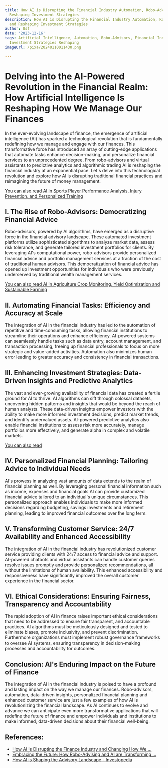 ```yaml
---
title: How AI is Disrupting the Financial Industry Automation, Robo-Advisors, and
  Reshaping Investment Strategies
description: How AI is Disrupting the Financial Industry Automation, Robo-Advisors,
  and Reshaping Investment Strategies
author: Usf
date: '2023-12-16'
tags: Artificial Intelligence, Automation, Robo-Advisors, Financial Industry Disruption,
  Investment Strategies Reshaping
imageUrl: /pixa/20240110011430.png

---
```

# Delving into the  AI-Powered Revolution in the Financial Realm: How  Artificial Intelligence Is  Reshaping How We Manage Our Finances

In the ever-evolving landscape of finance, the emergence of artificial intelligence (AI)  has sparked a technological revolution that is fundamentally redefining how we  manage and engage with our finances. This transformative force has  introduced an  array of cutting-edge applications  that automate tasks enhance decision-making, and personalize financial services to an unprecedented  degree. From robo-advisors and virtual assistants to predictive analytics and  algorithmic trading AI is  reshaping the financial  industry at an exponential pace. Let's delve into this  technological revolution and explore how AI is disrupting  traditional financial practices and reimagining the future of money management.

[You can also read AI in  Sports Player Performance  Analysis,  Injury Prevention, and Personalized Training](AI%20in%20Sports%20Player%20Performance%20Analysis%2C%20Injury%20Prevention%2C%20and%20Personalized%20Training)


## I.  The Rise of Robo-Advisors: Democratizing Financial Advice

Robo-advisors, powered by AI algorithms, have  emerged as a disruptive force in  the financial advisory landscape. These automated investment platforms  utilize sophisticated algorithms to analyze market data, assess risk tolerance, and generate tailored investment portfolios for clients.  By leveraging AI's  computational power, robo-advisors  provide personalized financial advice and portfolio management services at a  fraction of the cost of traditional human advisors. This democratization of financial advice has opened up investment opportunities for individuals who were previously underserved by traditional wealth management services.

[You can  also  read AI in Agriculture Crop Monitoring, Yield Optimization and Sustainable Farming](AI%20in%20Agriculture%20Crop%20Monitoring%2C%20Yield%20Optimization%2C%20and%20Sustainable%20Farming)


## II. Automating Financial  Tasks: Efficiency and Accuracy at Scale

The integration of AI in the  financial industry has led to the  automation of repetitive and  time-consuming tasks, allowing financial  institutions to streamline their operations and enhance efficiency. AI-powered systems can seamlessly handle tasks such  as data entry, account management, and transaction processing, freeing up financial  professionals to focus on more  strategic and value-added activities. Automation also minimizes human error leading  to greater accuracy and consistency in financial transactions.

## III. Enhancing Investment  Strategies: Data-Driven Insights and Predictive Analytics

The  vast  and ever-growing availability  of financial data has created  a fertile ground  for AI to thrive. AI algorithms can sift through colossal datasets, uncovering hidden patterns  and insights that would be beyond the reach of human analysts. These data-driven insights empower investors with the  ability to make more informed investment decisions, predict market trends, and identify undervalued assets. AI-powered  predictive analytics also enable financial institutions to assess risk more accurately, manage portfolios more effectively, and generate alpha in  complex and volatile  markets.

[You can also read ]()


## IV. Personalized Financial Planning: Tailoring Advice to Individual Needs

AI's prowess in analyzing  vast amounts of data extends to the realm of financial planning as well. By leveraging personal financial information such as income, expenses and financial goals AI can  provide customized financial advice tailored to an individual's unique circumstances.  This  personalized approach enables individuals  to make more  informed decisions regarding budgeting, savings investments and retirement planning, leading to improved financial outcomes  over the long term.

## V. Transforming Customer Service: 24/7 Availability and Enhanced Accessibility

The integration of AI in the financial industry has revolutionized customer service providing clients  with 24/7 access to financial advice and support. AI-powered chatbots and virtual assistants  can handle customer queries resolve  issues promptly and provide personalized recommendations, all without the limitations  of human availability. This enhanced accessibility and responsiveness have significantly improved the overall customer  experience  in the financial sector.

## VI. Ethical Considerations: Ensuring Fairness, Transparency and Accountability

The rapid adoption of AI in finance raises important ethical considerations that need to be addressed to ensure fair  transparent, and accountable practices. AI algorithms must be meticulously designed and tested to eliminate biases,  promote inclusivity, and prevent discrimination. Furthermore organizations must implement robust governance frameworks to oversee AI systems, ensuring transparency in decision-making processes and accountability for outcomes.

## Conclusion: AI's  Enduring Impact on the  Future of  Finance

The integration of AI in  the financial industry is poised to have a profound and lasting impact on the way we manage our finances. Robo-advisors, automation, data-driven insights, personalized financial planning and enhanced customer service are just a few examples of how AI is revolutionizing  the  financial landscape. As AI continues to evolve and advance we can anticipate  even more transformative applications that will redefine  the future of finance and empower individuals and institutions to make informed, data-driven decisions about their financial well-being.

## References:
- [How AI Is Disrupting the Finance Industry and Changing How We ...](https://www.linkedin.com/pulse/how-ai-disrupting-finance-industry-changing-we-manage-jesse-anglen)
- [Embracing the Future: How Robo-Advising and AI are Transforming ...](https://medium.com/@jeremiahsvega/embracing-the-future-how-robo-advising-and-ai-are-transforming-the-finance-industry-fa1546d14a3e)
- [How AI is Shaping the Advisory Landscape - Investopedia](https://www.investopedia.com/financial-advisor/how-ai-shaping-advisory-landscape/)
